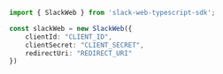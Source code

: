 ```typescript index.ts
import { SlackWeb } from 'slack-web-typescript-sdk';

const slackWeb = new SlackWeb({
    clientId: "CLIENT_ID",
    clientSecret: "CLIENT_SECRET",
    redirectUri: "REDIRECT_URI"
})
```